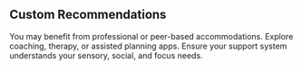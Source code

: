 ## Custom Recommendations

You may benefit from professional or peer-based accommodations. Explore coaching, therapy, or assisted planning apps. Ensure your support system understands your sensory, social, and focus needs.